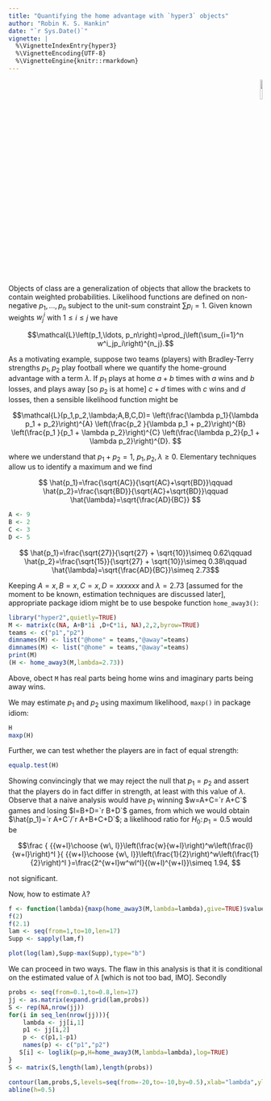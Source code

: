 ```yaml
---
title: "Quantifying the home advantage with `hyper3` objects"
author: "Robin K. S. Hankin"
date: "`r Sys.Date()`"
vignette: |
  %\VignetteIndexEntry{hyper3}
  %\VignetteEncoding{UTF-8}
  %\VignetteEngine{knitr::rmarkdown}
---
```



<p style="text-align: right;">
![](`r system.file("help/figures/hyper2.png", package = "hyper2")`){width=10%}
</p>


Objects of class \code{hyper3} are a generalization of \code{hyper2}
objects that allow the brackets to contain weighted probabilities.
Likelihood functions are defined on non-negative $p_1,\ldots, p_n$
subject to the unit-sum constraint $\sum p_i=1$.  Given known weights
$w^i_j$ with $1\leq i\leq j$ we have

$$\mathcal{L}\left(p_1,\ldots, p_n\right)=\prod_j\left(\sum_{i=1}^n w^i_jp_i\right)^{n_j}.$$

As a motivating example, suppose two teams (players) with
Bradley-Terry strengths $p_1,p_2$ play football where we quantify the
home-ground advantage with a term $\lambda$.  If $p_1$ plays at home
$a+b$ times with $a$ wins and $b$ losses, and plays away [so $p_2$ is
at home] $c+d$ times with $c$ wins and $d$ losses, then a sensible
likelihood function might be

$$\mathcal{L}(p_1,p_2,\lambda;A,B,C,D)=
\left(\frac{\lambda p_1}{\lambda p_1 + p_2}\right)^{A}
\left(\frac{p_2        }{\lambda p_1 + p_2}\right)^{B}
\left(\frac{p_1        }{p_1 + \lambda p_2}\right)^{C}
\left(\frac{\lambda p_2}{p_1 + \lambda p_2}\right)^{D}.
$$

where we understand that $p_1+p_2=1$, $p_1,p_2,\lambda\geqslant 0$.
Elementary techniques allow us to identify a maximum and we find

$$
\hat{p_1}=\frac{\sqrt{AC}}{\sqrt{AC}+\sqrt{BD}}\qquad
\hat{p_2}=\frac{\sqrt{BD}}{\sqrt{AC}+\sqrt{BD}}\qquad
\hat{\lambda}=\sqrt{\frac{AD}{BC}}
$$

```r
A <- 9
B <- 2
C <- 3
D <- 5
```

$$
\hat{p_1}=\frac{\sqrt{27}}{\sqrt{27} + \sqrt{10}}\simeq 0.62\qquad
\hat{p_2}=\frac{\sqrt{15}}{\sqrt{27} + \sqrt{10}}\simeq 0.38\qquad
\hat{\lambda}=\sqrt{\frac{AD}{BC}}\simeq 2.73$$

Keeping $A=x,B=x,C=x,D=xxxxxx$ and $\lambda=2.73$ [assumed for the moment
to be known, estimation techniques are discussed later], appropriate
package idiom might be to use bespoke function `home_away3()`:

```r
library("hyper2",quietly=TRUE)
M <- matrix(c(NA, A+B*1i ,D+C*1i, NA),2,2,byrow=TRUE)
teams <- c("p1","p2")
dimnames(M) <- list("@home" = teams,"@away"=teams)
dimnames(M) <- list("@home" = teams,"@away"=teams)
print(M)
(H <- home_away3(M,lambda=2.73))
```

Above, obect `M` has real parts being home wins and imaginary parts
being away wins.

We may estimate $p_1$ and $p_2$ using maximum likelihood, `maxp()` in
package idiom:

```r
H
maxp(H)
```

Further, we can test whether the players are in fact of equal strength:

```r
equalp.test(H)
```

Showing convincingly that we may reject the null that $p_1=p_2$ and
assert that the players do in fact differ in strength, at least with
this value of $\lambda$.  Observe that a naive analysis would have
$p_1$ winning $w=A+C=`r A+C`$ games and losing $l=B+D=`r B+D`$ games,
from which we would obtain $\hat{p_1}=`r A+C`/`r A+B+C+D`$; a
likelihood ratio for $H_0\colon p_1=0.5$ would be

$$\frac
{
  {{w+l}\choose {w\, l}}\left(\frac{w}{w+l}\right)^w\left(\frac{l}{w+l}\right)^l
}{
  {{w+l}\choose {w\, l}}\left(\frac{1}{2}\right)^w\left(\frac{1}{2}\right)^l
}=\frac{2^{w+l}w^wl^l}{(w+l)^{w+l}}\simeq 1.94,
$$

not significant.


Now, how to estimate $\lambda$?

```r
f <- function(lambda){maxp(home_away3(M,lambda=lambda),give=TRUE)$value}
f(2)
f(2.1)
lam <- seq(from=1,to=10,len=17)
Supp <- sapply(lam,f)
```


```r
plot(log(lam),Supp-max(Supp),type="b")
```

We can proceed in two ways.  The flaw in this analysis is that it is
conditional on the estimated value of $\lambda$ [which is not too bad,
IMO].  Secondly



```r
probs <- seq(from=0.1,to=0.8,len=17)
jj <- as.matrix(expand.grid(lam,probs))
S <- rep(NA,nrow(jj))
for(i in seq_len(nrow(jj))){
    lambda <- jj[i,1]
    p1 <- jj[i,2]
    p <- c(p1,1-p1)
    names(p) <- c("p1","p2")
   S[i] <- loglik(p=p,H=home_away3(M,lambda=lambda),log=TRUE)
}
S <- matrix(S,length(lam),length(probs))
```


```r
contour(lam,probs,S,levels=seq(from=-20,to=-10,by=0.5),xlab="lambda",ylab="p1")
abline(h=0.5)
```
